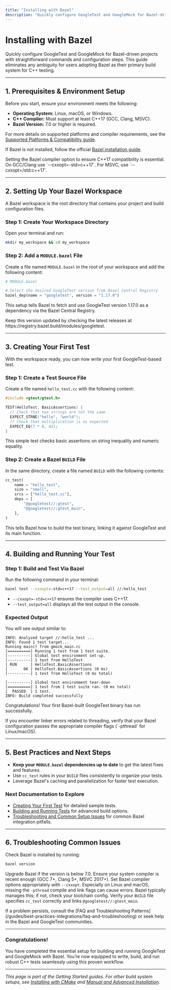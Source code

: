 ```yaml
---
title: "Installing with Bazel"
description: "Quickly configure GoogleTest and GoogleMock for Bazel-driven projects, with clear commands and configuration steps. This page removes all ambiguity for users adopting Bazel as their primary build system."
---
```


# Installing with Bazel

Quickly configure GoogleTest and GoogleMock for Bazel-driven projects with straightforward commands and configuration steps. This guide eliminates any ambiguity for users adopting Bazel as their primary build system for C++ testing.

---

## 1. Prerequisites & Environment Setup

Before you start, ensure your environment meets the following:

- **Operating System:** Linux, macOS, or Windows.
- **C++ Compiler:** Must support at least C++17 (GCC, Clang, MSVC).
- **Bazel Version:** 7.0 or higher is required.

For more details on supported platforms and compiler requirements, see the [Supported Platforms & Compatibility guide](/overview/integration-platforms/supported-platforms).

If Bazel is not installed, follow the official [Bazel installation guide](https://bazel.build/install).

<Tip>
Setting the Bazel compiler option to ensure C++17 compatibility is essential. On GCC/Clang use `--cxxopt=-std=c++17`. For MSVC, use `--cxxopt=/std:c++17`.
</Tip>

---

## 2. Setting Up Your Bazel Workspace

A Bazel workspace is the root directory that contains your project and build configuration files.

### Step 1: Create Your Workspace Directory

Open your terminal and run:

```bash
mkdir my_workspace && cd my_workspace
```

### Step 2: Add a `MODULE.bazel` File

Create a file named `MODULE.bazel` in the root of your workspace and add the following content:

```python
# MODULE.bazel

# Select the desired GoogleTest version from Bazel Central Registry
bazel_dep(name = "googletest", version = "1.17.0")
```

This setup tells Bazel to fetch and use GoogleTest version 1.17.0 as a dependency via the Bazel Central Registry.

<Note>
Keep this version updated by checking the latest releases at https://registry.bazel.build/modules/googletest.
</Note>

---

## 3. Creating Your First Test

With the workspace ready, you can now write your first GoogleTest-based test.

### Step 1: Create a Test Source File

Create a file named `hello_test.cc` with the following content:

```cpp
#include <gtest/gtest.h>

TEST(HelloTest, BasicAssertions) {
  // Check that two strings are not the same
  EXPECT_STRNE("hello", "world");
  // Check that multiplication is as expected
  EXPECT_EQ(7 * 6, 42);
}
```

This simple test checks basic assertions on string inequality and numeric equality.

### Step 2: Create a Bazel `BUILD` File

In the same directory, create a file named `BUILD` with the following contents:

```python
cc_test(
    name = "hello_test",
    size = "small",
    srcs = ["hello_test.cc"],
    deps = [
        "@googletest//:gtest",
        "@googletest//:gtest_main",
    ],
)
```

This tells Bazel how to build the test binary, linking it against GoogleTest and its main function.

---

## 4. Building and Running Your Test

### Step 1: Build and Test Via Bazel

Run the following command in your terminal:

```bash
bazel test --cxxopt=-std=c++17 --test_output=all //:hello_test
```

- `--cxxopt=-std=c++17` ensures the compiler uses C++17.
- `--test_output=all` displays all the test output in the console.

### Expected Output

You will see output similar to:

```
INFO: Analyzed target //:hello_test ...
INFO: Found 1 test target...
Running main() from gmock_main.cc
[==========] Running 1 test from 1 test suite.
[----------] Global test environment set-up.
[----------] 1 test from HelloTest
[ RUN      ] HelloTest.BasicAssertions
[       OK ] HelloTest.BasicAssertions (0 ms)
[----------] 1 test from HelloTest (0 ms total)

[----------] Global test environment tear-down
[==========] 1 test from 1 test suite ran. (0 ms total)
[  PASSED  ] 1 test.
INFO: Build completed successfully
```

Congratulations! Your first Bazel-built GoogleTest binary has run successfully.

<Tip>
If you encounter linker errors related to threading, verify that your Bazel configuration passes the appropriate compiler flags (`-pthread` for Linux/macOS).
</Tip>

---

## 5. Best Practices and Next Steps

- **Keep your `MODULE.bazel` dependencies up to date** to get the latest fixes and features.
- Use `cc_test` rules in your `BUILD` files consistently to organize your tests.
- Leverage Bazel's caching and parallelization for faster test execution.

### Next Documentation to Explore

- [Creating Your First Test](/getting-started/first-test-validation/creating-first-test) for detailed sample tests.
- [Building and Running Tests](/getting-started/first-test-validation/building-running-tests) for advanced build options.
- [Troubleshooting and Common Setup Issues](/getting-started/first-test-validation/troubleshooting-setup) for common Bazel integration pitfalls.

---

## 6. Troubleshooting Common Issues

<AccordionGroup title="Common Bazel Setup Issues">
<Accordion title="Bazel not found or version too old">
Check Bazel is installed by running:

```bash
bazel version
```

Upgrade Bazel if the version is below 7.0.
</Accordion>
<Accordion title="Compiler does not support C++17">
Ensure your system compiler is recent enough (GCC 7+, Clang 5+, MSVC 2017+). Set Bazel compiler options appropriately with `--cxxopt`.
</Accordion>
<Accordion title="Linker errors with pthread">
Especially on Linux and macOS, missing the `-pthread` compile and link flags can cause errors. Bazel typically manages this; if not, check your toolchain config.
</Accordion>
<Accordion title="Tests not discovered or run">
Verify your `BUILD` file specifies `cc_test` correctly and links `@googletest//:gtest_main`.
</Accordion>
</AccordionGroup>

<Check>
If a problem persists, consult the [FAQ and Troubleshooting Patterns](/guides/best-practices-integrations/faq-and-troubleshooting) or seek help in the Bazel and GoogleTest communities.
</Check>

---

### Congratulations!
You have completed the essential setup for building and running GoogleTest and GoogleMock with Bazel. You’re now equipped to write, build, and run robust C++ tests seamlessly using this proven workflow.

---

_This page is part of the Getting Started guides. For other build system setups, see [Installing with CMake](/getting-started/installation-initialization/installation-cmake) and [Manual and Advanced Installation](/getting-started/installation-initialization/installation-manual)._